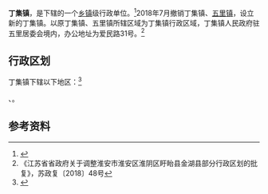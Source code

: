 {{中国乡级行政区|32/08/04/107/000}}

'''丁集镇'''，是{{PRC admin/fullname|32/08/04/107/000|3}}下辖的一个[[乡镇|乡镇]]级行政单位。<ref>{{PRC admin/ref sgc|{{PRC admin/parent|32/08/04/107/000}}}}</ref>2018年7月撤销丁集镇、[[五里镇|五里镇]]，设立新的丁集镇。以原丁集镇、五里镇所辖区域为丁集镇行政区域，丁集镇人民政府驻五里居委会境内，办公地址为爱民路31号。<ref>《江苏省省政府关于调整淮安市淮安区淮阴区盱眙县金湖县部分行政区划的批复》，苏政复〔2018〕48号</ref>

== 行政区划 ==

丁集镇下辖以下地区：<ref>{{PRC admin/ref sgc|32/08/04/107/000}}</ref>

{{PRC admin/children|32/08/04/107/000}}、{{PRC admin/children|32/08/04/108/000}}。

== 参考资料 ==

{{reflist}}

{{PRC admin/navcat|32/08/04/107/000}}
{{江苏行政区划小作品}}